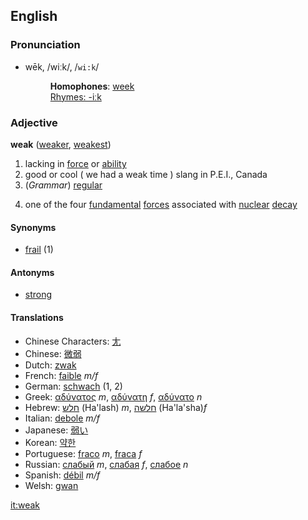 ==English==
===Pronunciation===
*wēk, /wiːk/, /<tt>wi:k</tt>/
*:'''Homophones''': [[week]]
*:[[Rhymes:English:-iːk|Rhymes: -iːk]]

===Adjective===
'''weak''' ([[weaker]], [[weakest]])

# lacking in [[force]] or [[ability]]
# good or cool ( we had a weak time ) slang in P.E.I., Canada
# (''Grammar'') [[regular]]
# {{Physics}} one of the four [[fundamental]] [[force]]s associated with [[nuclear]] [[decay]]

====Synonyms====
*[[frail]] (1)

====Antonyms====
*[[strong]]

====Translations====
*Chinese Characters: [[尢]]
*Chinese: [[微弱]]
*Dutch: [[zwak]]
*French: [[faible]] ''m/f''
*German: [[schwach]] (1, 2)
*Greek: [[αδύνατος]] ''m'', [[αδύνατη]] ''f'', [[αδύνατο]] ''n''
*Hebrew: [[חלש]] (Ha'lash) ''m'', [[חלשה]] (Ha'la'sha)''f''
*Italian: [[debole]] ''m/f''
*Japanese: [[弱い]]
*Korean: [[약한]]
*Portuguese: [[fraco]] ''m'', [[fraca]] ''f''
*Russian: [[слабый]] ''m'', [[слабая]] ''f'', [[слабое]] ''n''
*Spanish: [[débil]] ''m/f''
*Welsh: [[gwan]]

[[it:weak]]